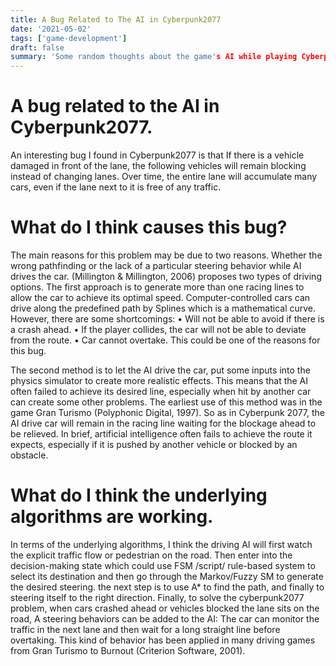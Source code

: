 ```yaml
---
title: A Bug Related to The AI in Cyberpunk2077
date: '2021-05-02'
tags: ['game-development']
draft: false
summary: 'Some random thoughts about the game's AI while playing Cyberpunk 2077'
---
```


# A bug related to the AI in Cyberpunk2077.
An interesting bug I found in Cyberpunk2077 is that If there is a vehicle damaged in front of
the lane, the following vehicles will remain blocking instead of changing lanes. Over time, the
entire lane will accumulate many cars, even if the lane next to it is free of any traffic. 

# What do I think causes this bug?
The main reasons for this problem may be due to two reasons. Whether the wrong pathfinding or the lack of a particular steering behavior while AI drives the car. (Millington & Millington, 2006) proposes two types of driving options. 
The first approach is to generate more than one racing lines to allow the car to achieve its optimal speed. Computer-controlled cars can drive
along the predefined path by Splines which is a mathematical curve.
However, there are some shortcomings:
• Will not be able to avoid if there is a crash ahead.
• If the player collides, the car will not be able to deviate from the route.
• Car cannot overtake.
This could be one of the reasons for this bug.

The second method is to let the AI drive the car, put some inputs into the physics simulator to
create more realistic effects. This means that the AI often failed to achieve its desired line,
especially when hit by another car can create some other problems. The earliest use of this
method was in the game Gran Turismo (Polyphonic Digital, 1997). So as in Cyberpunk 2077,
the AI drive car will remain in the racing line waiting for the blockage ahead to be relieved. In
brief, artificial intelligence often fails to achieve the route it expects, especially if it is pushed
by another vehicle or blocked by an obstacle.

# What do I think the underlying algorithms are working.
In terms of the underlying algorithms, I think the driving AI will first watch the
explicit traffic flow or pedestrian on the road. Then enter into the decision-making
state which could use FSM /script/ rule-based system to select its destination and then
go through the Markov/Fuzzy SM to generate the desired steering. the next step is to
use A* to find the path, and finally to steering itself to the right direction.
Finally, to solve the cyberpunk2077 problem, when cars crashed ahead or vehicles blocked
the lane sits on the road, A steering behaviors can be added to the AI: The car can monitor the
traffic in the next lane and then wait for a long straight line before overtaking. This kind of
behavior has been applied in many driving games from Gran Turismo to Burnout (Criterion Software, 2001).